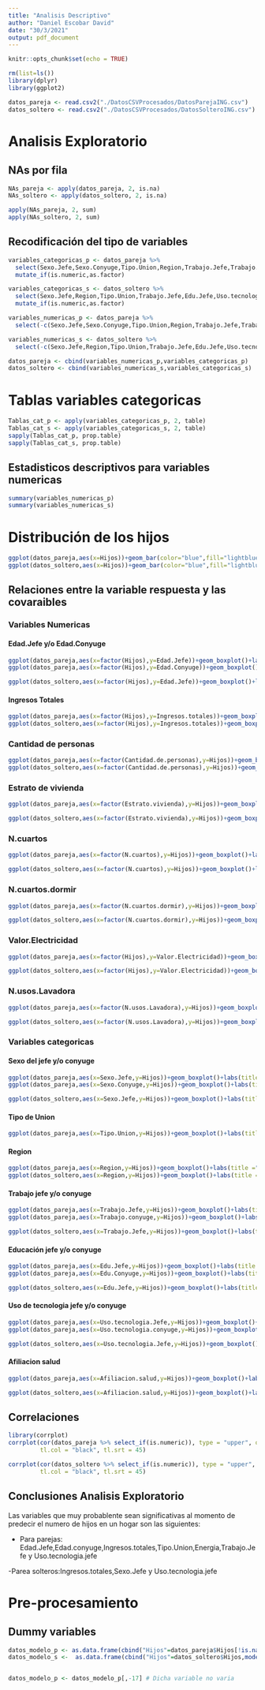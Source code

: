 ```yaml
---
title: "Analisis Descriptivo"
author: "Daniel Escobar David"
date: "30/3/2021"
output: pdf_document
---
```


```r
knitr::opts_chunk$set(echo = TRUE)
```

```r
rm(list=ls())
library(dplyr)
library(ggplot2)

datos_pareja <- read.csv2("./DatosCSVProcesados/DatosParejaING.csv")
datos_soltero <- read.csv2("./DatosCSVProcesados/DatosSolteroING.csv")

```

# Analisis Exploratorio

## NAs por fila

```r
NAs_pareja <- apply(datos_pareja, 2, is.na)
NAs_soltero <- apply(datos_soltero, 2, is.na)

apply(NAs_pareja, 2, sum)
apply(NAs_soltero, 2, sum)
```


## Recodificación del tipo de variables

```r
variables_categoricas_p <- datos_pareja %>% 
  select(Sexo.Jefe,Sexo.Conyuge,Tipo.Union,Region,Trabajo.Jefe,Trabajo.conyuge,Edu.Jefe,Edu.Conyuge,Uso.tecnologia.Jefe,Uso.tecnologia.conyuge,Afiliacion.salud) %>% 
  mutate_if(is.numeric,as.factor)

variables_categoricas_s <- datos_soltero %>% 
  select(Sexo.Jefe,Region,Tipo.Union,Trabajo.Jefe,Edu.Jefe,Uso.tecnologia.Jefe,Afiliacion.salud) %>% 
  mutate_if(is.numeric,as.factor)

variables_numericas_p <- datos_pareja %>% 
  select(-c(Sexo.Jefe,Sexo.Conyuge,Tipo.Union,Region,Trabajo.Jefe,Trabajo.conyuge,Edu.Jefe,Edu.Conyuge,Uso.tecnologia.Jefe,Uso.tecnologia.conyuge,Afiliacion.salud))

variables_numericas_s <- datos_soltero %>% 
  select(-c(Sexo.Jefe,Region,Tipo.Union,Trabajo.Jefe,Edu.Jefe,Uso.tecnologia.Jefe,Afiliacion.salud))

datos_pareja <- cbind(variables_numericas_p,variables_categoricas_p)
datos_soltero <- cbind(variables_numericas_s,variables_categoricas_s)
```

# Tablas variables categoricas

```r
Tablas_cat_p <- apply(variables_categoricas_p, 2, table)
Tablas_cat_s <- apply(variables_categoricas_s, 2, table)
sapply(Tablas_cat_p, prop.table)
sapply(Tablas_cat_s, prop.table)
```

## Estadisticos descriptivos para variables numericas

```r
summary(variables_numericas_p)
summary(variables_numericas_s)
```

# Distribución de los hijos

```r
ggplot(datos_pareja,aes(x=Hijos))+geom_bar(color="blue",fill="lightblue")+labs(title = "Distribución De Los Hijos",subtitle = "Parejas")
ggplot(datos_soltero,aes(x=Hijos))+geom_bar(color="blue",fill="lightblue")+labs(title = "Distribución De Los Hijos",subtitle = "Solteros")
```

## Relaciones entre la variable respuesta y las covaraibles

### Variables Numericas

#### Edad.Jefe y/o Edad.Conyuge

```r
ggplot(datos_pareja,aes(x=factor(Hijos),y=Edad.Jefe))+geom_boxplot()+labs(title ="Edad del jefe del hogar segun numero de hijos" ,subtitle ="Parejas" )
ggplot(datos_pareja,aes(x=factor(Hijos),y=Edad.Conyuge))+geom_boxplot()+labs(title ="Edad del conyuge del hogar segun numero de hijos" ,subtitle ="Parejas" )

ggplot(datos_soltero,aes(x=factor(Hijos),y=Edad.Jefe))+geom_boxplot()+labs(title ="Edad del conyuge del hogar segun numero de hijos" ,subtitle ="Solteros" )

```

#### Ingresos Totales

```r
ggplot(datos_pareja,aes(x=factor(Hijos),y=Ingresos.totales))+geom_boxplot()+ylim(c(0,1000000))+labs(title ="Ingresos totales del hogar segun numero de hijos" ,subtitle ="Parejas" )
ggplot(datos_soltero,aes(x=factor(Hijos),y=Ingresos.totales))+geom_boxplot()+ylim(c(0,1000000))+labs(title ="Ingresos totales del hogar segun numero de hijos" ,subtitle ="Solteros" )
```

### Cantidad de personas

```r
ggplot(datos_pareja,aes(x=factor(Cantidad.de.personas),y=Hijos))+geom_boxplot()+labs(title ="Numero de hijos del hogar segun la cantidad de personas en el hogar " ,subtitle ="Parejas" )
ggplot(datos_soltero,aes(x=factor(Cantidad.de.personas),y=Hijos))+geom_boxplot()+labs(title ="Numero de hijos del hogar segun la cantidad de personas en el hogar " ,subtitle ="Solteros" )
```

### Estrato de vivienda

```r
ggplot(datos_pareja,aes(x=factor(Estrato.vivienda),y=Hijos))+geom_boxplot()+labs(title ="Numero de hijos del hogar segun estrato de la vivienda " ,subtitle ="Parejas" )

ggplot(datos_soltero,aes(x=factor(Estrato.vivienda),y=Hijos))+geom_boxplot()+labs(title ="Numero de hijos del hogar segun  estrato de la vivienda " ,subtitle ="Solteros" )
```

### N.cuartos
```r
ggplot(datos_pareja,aes(x=factor(N.cuartos),y=Hijos))+geom_boxplot()+labs(title ="Numero de hijos del hogar segun el numero de cuartos en el hogar " ,subtitle ="Parejas" )

ggplot(datos_soltero,aes(x=factor(N.cuartos),y=Hijos))+geom_boxplot()+labs(title ="Numero de hijos del hogar segun  el numero de cuartos en el hogar " ,subtitle ="Solteros" )
```

### N.cuartos.dormir
```r
ggplot(datos_pareja,aes(x=factor(N.cuartos.dormir),y=Hijos))+geom_boxplot()+labs(title ="Numero de hijos del hogar segun el numero de cuartos donde duermen en el hogar " ,subtitle ="Parejas" )

ggplot(datos_soltero,aes(x=factor(N.cuartos.dormir),y=Hijos))+geom_boxplot()+labs(title ="Numero de hijos del hogar segun  el numero de cuartos donde duermen en el hogar " ,subtitle ="Solteros" )
```

### Valor.Electricidad
```r
ggplot(datos_pareja,aes(x=factor(Hijos),y=Valor.Electricidad))+geom_boxplot()+labs(title ="Numero de hijos del hogar segun el valor pagado por electricidad " ,subtitle ="Parejas" )

ggplot(datos_soltero,aes(x=factor(Hijos),y=Valor.Electricidad))+geom_boxplot()+labs(title ="Numero de hijos del hogar segun  el valor pagado por electricidad " ,subtitle ="Solteros" )
```

### N.usos.Lavadora
```r
ggplot(datos_pareja,aes(x=factor(N.usos.Lavadora),y=Hijos))+geom_boxplot()+labs(title ="Numero de hijos del hogar segun el numero de usos de la lavadora " ,subtitle ="Parejas" )

ggplot(datos_soltero,aes(x=factor(N.usos.Lavadora),y=Hijos))+geom_boxplot()+labs(title ="Numero de hijos del hogar segun  el numero de usos de la lavadora " ,subtitle ="Solteros" )
```



### Variables categoricas

#### Sexo del jefe y/o conyuge
```r
ggplot(datos_pareja,aes(x=Sexo.Jefe,y=Hijos))+geom_boxplot()+labs(title ="Numero de hijos del hogar segun el sexo del jefe del hogar " ,subtitle ="Parejas" )
ggplot(datos_pareja,aes(x=Sexo.Conyuge,y=Hijos))+geom_boxplot()+labs(title ="Numero de hijos del hogar segun el sexo del conyuge " ,subtitle ="Parejas" )

ggplot(datos_soltero,aes(x=Sexo.Jefe,y=Hijos))+geom_boxplot()+labs(title ="Numero de hijos del hogar segun el sexo del jefe del hogar " ,subtitle ="Solteros" )
```
#### Tipo de Union
```r
ggplot(datos_pareja,aes(x=Tipo.Union,y=Hijos))+geom_boxplot()+labs(title ="Numero de hijos del hogar segun el tipo de union del jefe del hogar " ,subtitle ="Parejas" )

```

#### Region
```r
ggplot(datos_pareja,aes(x=Region,y=Hijos))+geom_boxplot()+labs(title ="Numero de hijos del hogar segun la region del hogar " ,subtitle ="Parejas" )
ggplot(datos_soltero,aes(x=Region,y=Hijos))+geom_boxplot()+labs(title ="Numero de hijos del hogar segun la region del hogar " ,subtitle ="Solteros" )
```

#### Trabajo jefe y/o conyuge
```r
ggplot(datos_pareja,aes(x=Trabajo.Jefe,y=Hijos))+geom_boxplot()+labs(title ="Numero de hijos del hogar segun el trabajo del jefe del hogar " ,subtitle ="Parejas" )
ggplot(datos_pareja,aes(x=Trabajo.conyuge,y=Hijos))+geom_boxplot()+labs(title ="Numero de hijos del hogar segun el trabajo del conyuge del hogar " ,subtitle ="Parejas" )

ggplot(datos_soltero,aes(x=Trabajo.Jefe,y=Hijos))+geom_boxplot()+labs(title ="Numero de hijos del hogar segun el trabajo del jefe del hogar " ,subtitle ="Solteros" )
```

#### Educación jefe y/o conyuge
```r
ggplot(datos_pareja,aes(x=Edu.Jefe,y=Hijos))+geom_boxplot()+labs(title ="Numero de hijos del hogar segun la educación del jefe del hogar " ,subtitle ="Parejas" )
ggplot(datos_pareja,aes(x=Edu.Conyuge,y=Hijos))+geom_boxplot()+labs(title ="Numero de hijos del hogar segun la educación del conyuge del hogar " ,subtitle ="Parejas" )

ggplot(datos_soltero,aes(x=Edu.Jefe,y=Hijos))+geom_boxplot()+labs(title ="Numero de hijos del hogar segun la educación del jefe del hogar " ,subtitle ="Solteros" )
```

#### Uso de tecnologia jefe y/o conyuge
```r
ggplot(datos_pareja,aes(x=Uso.tecnologia.Jefe,y=Hijos))+geom_boxplot()+labs(title ="Numero de hijos del hogar segun el uso de tecnologia del jefe del hogar " ,subtitle ="Parejas" )
ggplot(datos_pareja,aes(x=Uso.tecnologia.conyuge,y=Hijos))+geom_boxplot()+geom_boxplot()+labs(title ="Numero de hijos del hogar segun el uso de tecnologia del conyuge del hogar " ,subtitle ="Parejas" )

ggplot(datos_soltero,aes(x=Uso.tecnologia.Jefe,y=Hijos))+geom_boxplot()+geom_boxplot()+labs(title ="Numero de hijos del hogar segun el uso de tecnologia del jefe del hogar " ,subtitle ="Solteros" )
```

#### Afiliacion salud
```r
ggplot(datos_pareja,aes(x=Afiliacion.salud,y=Hijos))+geom_boxplot()+labs(title ="Numero de hijos del hogar segun la afiliacion a salud" ,subtitle ="Parejas" )

ggplot(datos_soltero,aes(x=Afiliacion.salud,y=Hijos))+geom_boxplot()+labs(title ="Numero de hijos del hogar segun la afiliacion a salud" ,subtitle ="Solteros" )

```

## Correlaciones

```r
library(corrplot)
corrplot(cor(datos_pareja %>% select_if(is.numeric)), type = "upper", order = "hclust", 
         tl.col = "black", tl.srt = 45)

corrplot(cor(datos_soltero %>% select_if(is.numeric)), type = "upper", order = "hclust", 
         tl.col = "black", tl.srt = 45)
```


## Conclusiones Analisis Exploratorio

Las variables que muy probablente sean significativas al momento de predecir el numero de hijos en un hogar son las siguientes:

- Para parejas: Edad.Jefe,Edad.conyuge,Ingresos.totales,Tipo.Union,Energia,Trabajo.Jefe y Uso.tecnologia.jefe

-Parea solteros:Ingresos.totales,Sexo.Jefe y Uso.tecnologia.jefe

# Pre-procesamiento

## Dummy variables

```r

datos_modelo_p <- as.data.frame(cbind("Hijos"=datos_pareja$Hijos[!is.na(datos_pareja$Estrato.vivienda)],model.matrix(Hijos~.,datos_pareja)[,-1]))
datos_modelo_s <-  as.data.frame(cbind("Hijos"=datos_soltero$Hijos,model.matrix(Hijos~Ingresos.totales+Sexo.Jefe+Uso.tecnologia.Jefe,datos_soltero)[,-1]))


datos_modelo_p <- datos_modelo_p[,-17] # Dicha variable no varia
```



